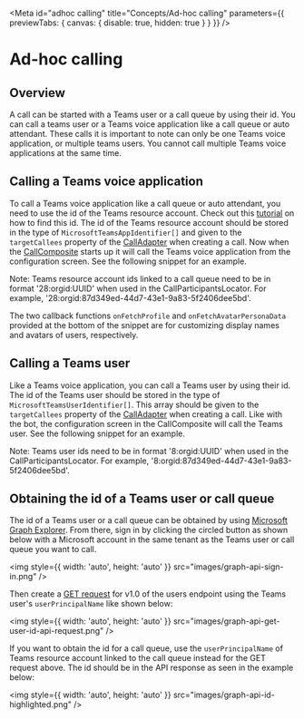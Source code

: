 

<Meta
  id="adhoc calling"
  title="Concepts/Ad-hoc calling"
  parameters={{ previewTabs: { canvas: { disable: true, hidden: true } } }}
/>

# Ad-hoc calling

## Overview

A call can be started with a Teams user or a call queue by using their id. You can call a teams user or a Teams voice application
like a call queue or auto attendant. These calls it is important to note can only be one Teams voice application, or multiple teams users. You cannot call multiple
Teams voice applications at the same time.

## Calling a Teams voice application

To call a Teams voice application like a call queue or auto attendant, you need to use the id of the Teams resource account. Check out this [tutorial](https://learn.microsoft.com/en-us/azure/communication-services/quickstarts/voice-video-calling/get-started-teams-auto-attendant#find-object-id-for-auto-attendant) on how to find
this id. The id of the Teams resource account should be stored in the type of `MicrosoftTeamsAppIdentifier[]` and given to the `targetCallees` property
of the [CallAdapter](?path=/docs/composite-adapters--page#calladapter) when creating a call. Now when the [CallComposite](?path=/docs/composites-call-basicexample--basic-example) starts up it will call the Teams voice application
from the configuration screen. See the following snippet for an example.

<MessageBar messageBarType={MessageBarType.warning}>
  Note: Teams resource account ids linked to a call queue need to be in format '28:orgid:UUID' when used in the
  CallParticipantsLocator. For example, '28:orgid:87d349ed-44d7-43e1-9a83-5f2406dee5bd'.
</MessageBar>

<Source code={AdhocCallingVoiceAppSnippetText} />

The two callback functions `onFetchProfile` and `onFetchAvatarPersonaData` provided at the bottom of the snippet are
for customizing display names and avatars of users, respectively.

## Calling a Teams user

Like a Teams voice application, you can call a Teams user by using their id. The id of the Teams user should be stored in the type of `MicrosoftTeamsUserIdentifier[]`.
This array should be given to the `targetCallees` property of the [CallAdapter](?path=/docs/composite-adapters--page#calladapter) when creating a call. Like with the bot, the
configuration screen in the CallComposite will call the Teams user. See the following snippet for an example.

<MessageBar messageBarType={MessageBarType.warning}>
  Note: Teams user ids need to be in format '8:orgid:UUID' when used in the CallParticipantsLocator. For example,
  '8:orgid:87d349ed-44d7-43e1-9a83-5f2406dee5bd'.
</MessageBar>

<Source code={AdhocCallingSnippetText} />

## Obtaining the id of a Teams user or call queue

The id of a Teams user or a call queue can be obtained by using
[Microsoft Graph Explorer](https://developer.microsoft.com/en-us/graph/graph-explorer).
From there, sign in by clicking the circled button as shown below with a Microsoft account in the same tenant as the
Teams user or call queue you want to call.

<img style={{ width: 'auto', height: 'auto' }} src="images/graph-api-sign-in.png" />

Then create a
[GET request](https://learn.microsoft.com/en-us/graph/api/user-get?view=graph-rest-1.0&tabs=http#http-request) for
v1.0 of the users endpoint using the Teams user's `userPrincipalName` like shown below:

<img style={{ width: 'auto', height: 'auto' }} src="images/graph-api-get-user-id-api-request.png" />

If you want to obtain the id for a call queue, use the `userPrincipalName` of Teams resource account linked to the call
queue instead for the GET request above. The id should be in the API response as seen in the example below:

<img style={{ width: 'auto', height: 'auto' }} src="images/graph-api-id-highlighted.png" />

